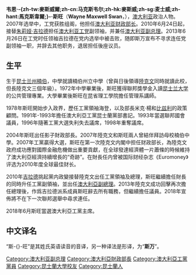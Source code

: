 {{noteTA
|T=zh-cn:韦恩·斯旺;zh-tw:韋恩·史萬;zh-hant:韋恩·斯旺;
|G1=People
|G2=地名
|1=zh-cn:斯旺;zh-tw:史萬;zh-hant:斯旺;
}}
{{Infobox officeholder
|honorific-prefix = [[閣下|閣下]]
|name             = Wayne Swan
|honorific-suffix = [[議員|議員]]
|image            = WayneSwan.jpg
|office           = [[澳洲工黨|澳洲工黨]]主席
|term_start       = 2018年6月18日
|term_end         =
|predecessor      = [[馬克·巴特勒|馬克·巴特勒]]
|successor        =
|office1          = 第14任[[澳洲副總理|澳洲副總理]]
|primeminister1   = [[茱莉婭·吉拉德|茱莉婭·吉拉德]]
|term_start1      = 2010年6月24日    
|term_end1        = 2013年6月27日
|predecessor1     = 茱莉婭·吉拉德
|successor1       = [[安东尼·阿尔巴尼西|安东尼·阿尔巴尼西]]
|office2          = 澳洲財政部長
|primeminister2   = [[陸克文|陸克文]]<br>茱莉婭·吉拉德
|term_start2      = 2007年12月3日
|term_end2        = 2013年6月27日
|predecessor2     = [[Peter_Costello|Peter Costello]]
|successor2       = [[克里斯·鮑文|克里斯·鮑文]]
|office3          = [[澳洲工黨|澳洲工黨]]副黨魁
|term_start3      = 2010年6月24日
|term_end3        = 2013年6月26日
|leader3          = 茱莉婭·吉拉德
|predecessor3     = 茱莉婭·吉拉德
|successor3       =安东尼·阿尔巴尼西
|constituency_MP6 = [[利利_(澳大利亞國會選區)|利利選區議員]]
|parliament6      = 澳洲眾議院
|term_start6      = 1998年10月3日
|term_end6        = 2019年4月11日
|predecessor6     = [[Elizabeth_Grace|Elizabeth Grace]]
|successor6       = Anika Wells
|term_start7      = 1993年3月13日
|term_end7        = 1996年3月2日
|predecessor7     = [[Elaine_Darling|Elaine Darling]]
|successor7       = [[Elizabeth_Grace|Elizabeth Grace]]
|birthname        = Wayne Maxwell Swan
|birth_date       = {{birth date and age|df=yes|1954|6|30}}
|birth_place      = [[昆士蘭州|昆士蘭州]][[楠伯|楠伯]]
|death_date       = 
|death_place      = 
|party            = 澳洲工黨
|spouse           = Toni Jensen {{small|(1970年代末)}}<br>Kim Swan {{small|(1984至今)}}
|children         = Erinn<br>Libbi<br>Matthew
|alma_mater       = [[昆士蘭大學|昆士蘭大學]]
|website          ={{url|swanmp.org/}}
}}

'''韦恩·-{zh-tw:麥斯威爾;zh-cn:马克斯韦尔;zh-hk:麥斯威;zh-sg:麦士威;zh-hant:馬克斯韋爾;}-·斯旺'''（'''Wayne Maxwell Swan'''，{{bd|1954年|6月30日|catIdx=Swan}}），[[澳大利亚|澳大利亚]]政治人物。2007年选举中，工党获胜组阁，他担任[[澳大利亚财政部长|澳大利亚财政部长]]。2010年6月24日起，接替[[朱莉娅·吉拉德|朱莉娅·吉拉德]]担任[[澳大利亚工党|澳大利亚工党]]副领袖，并兼任[[澳大利亚副总理|澳大利亚副总理]]。2013年6月26日在工党时任领袖吉拉德在党内选举中被击败，随即斯万宣布不寻求连任党副领袖一职，并辞去其他职务，退居担任後座议员。

== 生平 ==
生于[[昆士兰州|昆士兰州]][[楠伯|楠伯]]，中學就讀楠伯州立中學（曾與日後領導[[陸克文|陸克文]]同時就讀此校，但長陸克文三個年級）。1972年中學畢業後，斯旺獲得聯邦獎學金入讀[[昆士兰大学|昆士兰大学]]的公共管理專業。大學畢業後斯旺在昆省理工學院擔任管理系講師。

1978年斯旺開始步入政界，歷任工黨領袖海登，以及部長米克·楊和[[比兹利|比兹利]]的政策顧問。1991年-1993年擔任澳大利亞工黨昆士蘭黨部書記。1993年當選聯邦國會議員，1996年隨著工黨大選失利失去議席，1998年重奪議席。

2004年斯旺出任影子財政部長。2007年陸克文和斯旺兩人曾結伴拜訪母校楠伯中學。2007年工黨贏得大選，斯旺在第一次陸克文内閣中担任财政部长，為陸克文政府成功應對國際金融危機做出重要貢獻，在全球發達經濟體一片蕭條的時候維持了澳大利亞經濟持續增長的“奇跡”。在財長任内曾被国际财经杂志《Euromoney》评选为2010年度全球最佳财长。

2010年[[吉拉德|吉拉德]]挑起黨内政變接替陸克文出任工黨領袖及總理，斯旺繼續擔任財長的同時升任工黨副領袖，並出任[[澳大利亞副總理|澳大利亞副總理]]。2013年陸克文成功回擊再次擔任總理後，作爲吉拉德派系成員斯旺辭去所有職務，但繼續擔任議員。2018年宣佈將不在下一次聯邦選舉中尋求連任。

2018年6月斯旺當選澳大利亞工黨主席。

== 中文译名 ==
“斯-{}-旺”是其姓氏英语读音的音译，另一种译法是形译，为“'''斯万'''”。

{{start box}}
{{s-before|[[彼得·科斯特洛|彼得·科斯特洛]]}}
{{s-title|[[澳大利亞財政部長|澳大利亞財政部長]]|2007年 - 2013年}}
{{s-after|[[克理斯·宝文|克理斯·宝文]]}}
{{end box}}

{{Authority control}}
{{DEFAULTSORT:Swan, Wayne}}
[[Category:澳大利亚副总理|Category:澳大利亚副总理]]
[[Category:澳大利亞財政部長|Category:澳大利亞財政部長]]
[[Category:澳大利亞工黨黨員|Category:澳大利亞工黨黨員]]
[[Category:昆士蘭大學校友|Category:昆士蘭大學校友]]
[[Category:昆士蘭人|Category:昆士蘭人]]